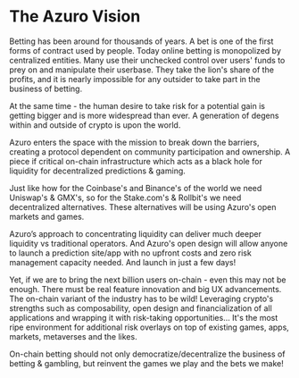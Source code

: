 # The Azuro Vision

Betting has been around for thousands of years. A bet is one of the first forms of contract used by people. Today
online betting is monopolized by centralized entities. Many use their unchecked control over users' funds to prey on
and manipulate their userbase. They take the lion's share of the profits, and it is nearly impossible for any outsider
to take part in the business of betting.

At the same time - the human desire to take risk for a potential gain is getting bigger and is more widespread than ever.
A generation of degens within and outside of crypto is upon the world.

Azuro enters the space with the mission to break down the barriers, creating a protocol dependent on community
participation and ownership. A piece if critical on-chain infrastructure which acts as a black hole for liquidity
for decentralized predictions & gaming.

Just like how for the Coinbase's and Binance's of the world we need Uniswap's & GMX's, so for the Stake.com's &
Rollbit's we need decentralized alternatives. These alternatives will be using Azuro's open markets and games.

Azuro’s approach to concentrating liquidity can deliver much deeper liquidity vs traditional operators. And
Azuro's open design will allow anyone to launch a prediction site/app with no upfront costs and zero risk management
capacity needed. And launch in just a few days!

Yet, if we are to bring the next billion users on-chain - even this may not be enough. There must be real feature
innovation and big UX advancements. The on-chain variant of the industry has to be wild! Leveraging crypto's strengths
such as composability, open design and financialization of all applications and wrapping it with risk-taking opportunities...
It's the most ripe environment for additional risk overlays on top of existing games, apps, markets, metaverses and the likes.

On-chain betting should not only democratize/decentralize the business of betting & gambling, but reinvent the games
we play and the bets we make!
